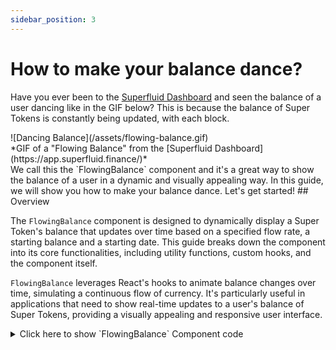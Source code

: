```yaml
---
sidebar_position: 3
---
```



# How to make your balance dance?

Have you ever been to the [Superfluid Dashboard](https://app.superfluid.finance/) and seen the balance of a user dancing like in the GIF below?
This is because the balance of Super Tokens is constantly being updated, with each block.

<div style={{ display: "flex", justifyContent: "center" }}>
![Dancing Balance](/assets/flowing-balance.gif)
</div>
<div style={{ display: "flex", justifyContent: "center" }}>
*GIF of a "Flowing Balance" from the [Superfluid Dashboard](https://app.superfluid.finance/)*
</div>
We call this the `FlowingBalance` component and it's a great way to show the balance of a user in a dynamic and visually appealing way.
In this guide, we will show you how to make your balance dance. Let's get started!
## Overview

The `FlowingBalance` component is designed to dynamically display a Super Token's balance that updates over time based on a specified flow rate, a starting balance and a starting date.
This guide breaks down the component into its core functionalities, including utility functions, custom hooks, and the component itself.

`FlowingBalance` leverages React's hooks to animate balance changes over time, simulating a continuous flow of currency.
It's particularly useful in applications that need to show real-time updates to a user's balance of Super Tokens, providing a visually appealing and responsive user interface.

<div>
<details>
<summary>Click here to show `FlowingBalance` Component code</summary>
<p>
```jsx
import React, { useEffect, useState, useMemo, memo } from 'react';
import { formatEther } from 'viem';

// Constants
export const ANIMATION_MINIMUM_STEP_TIME = 40;

// Utility functions
export const absoluteValue = (n: bigint) => {
  return n >= BigInt(0) ? n : -n;
};

export function toFixedUsingString(numStr: string, decimalPlaces: number): string {
  const [wholePart, decimalPart] = numStr.split('.');

  if (!decimalPart || decimalPart.length <= decimalPlaces) {
    return numStr.padEnd(wholePart.length + 1 + decimalPlaces, '0');
  }

  const decimalPartBigInt = BigInt(`${decimalPart.slice(0, decimalPlaces)}${decimalPart[decimalPlaces] >= '5' ? '1' : '0'}`);

  return `${wholePart}.${decimalPartBigInt.toString().padStart(decimalPlaces, '0')}`;
}

// Hooks
export const useSignificantFlowingDecimal = (
  flowRate: bigint,
  animationStepTimeInMs: number,
): number | undefined => useMemo(() => {
  if (flowRate === BigInt(0)) {
    return undefined;
  }

  const ticksPerSecond = 1000 / animationStepTimeInMs;
  const flowRatePerTick = flowRate / BigInt(ticksPerSecond);

  const [beforeEtherDecimal, afterEtherDecimal] = formatEther(flowRatePerTick).split('.');

  const isFlowingInWholeNumbers = absoluteValue(BigInt(beforeEtherDecimal)) > BigInt(0);

  if (isFlowingInWholeNumbers) {
    return 0; // Flowing in whole numbers per tick.
  }
  const numberAfterDecimalWithoutLeadingZeroes = BigInt(afterEtherDecimal);

  const lengthToFirstSignificantDecimal = afterEtherDecimal
    .toString()
    .replace(numberAfterDecimalWithoutLeadingZeroes.toString(), '').length; // We're basically counting the zeroes.

  return Math.min(lengthToFirstSignificantDecimal + 2, 18); // Don't go over 18.
}, [flowRate, animationStepTimeInMs]);

const useFlowingBalance = (
  startingBalance: bigint,
  startingBalanceDate: Date,
  flowRate: bigint
) => {
  const [flowingBalance, setFlowingBalance] = useState(startingBalance);

  const startingBalanceTime = startingBalanceDate.getTime();
  useEffect(() => {
    if (flowRate === BigInt(0)) return;

    let lastAnimationTimestamp = 0;

    const animationStep = (currentAnimationTimestamp: number) => {
      const animationFrameId = window.requestAnimationFrame(animationStep);
      if (
        currentAnimationTimestamp - lastAnimationTimestamp >
        ANIMATION_MINIMUM_STEP_TIME
      ) {
        const elapsedTimeInMilliseconds = BigInt(
          Date.now() - startingBalanceTime
        );
        const flowingBalance_ =
          startingBalance + (flowRate * elapsedTimeInMilliseconds) / BigInt(1000);

        setFlowingBalance(flowingBalance_);

        lastAnimationTimestamp = currentAnimationTimestamp;
      }

      return () => window.cancelAnimationFrame(animationFrameId);
    };

    let animationFrameId = window.requestAnimationFrame(animationStep);

    return () => window.cancelAnimationFrame(animationFrameId);
  }, [startingBalance, startingBalanceTime, flowRate]);

  return flowingBalance;
};

// FlowingBalance Component
const FlowingBalance: React.FC<{
  startingBalance: bigint;
  startingBalanceDate: Date;
  flowRate: bigint;
}> = memo(({ startingBalance, startingBalanceDate, flowRate }) => {
  const flowingBalance = useFlowingBalance(
    startingBalance,
    startingBalanceDate,
    flowRate
  );

  const decimalPlaces = useSignificantFlowingDecimal(
    flowRate,
    ANIMATION_MINIMUM_STEP_TIME
  );

  return (
    <div className="flowing-balance">
    {decimalPlaces !== undefined
      ? toFixedUsingString(formatEther(flowingBalance), decimalPlaces)
      : formatEther(flowingBalance)}
  </div>
  );
});

export default FlowingBalance;

```
</p>
</details>
</div>

The component explicited in the code above is composed of the following parts:
- **Constants**: This section defines the minimum time interval between animation updates.
- **Utility Functions**: These functions are used to calculate the absolute value of a number and format a number to a specified number of decimal places.
- **Hooks**: These custom hooks are used to calculate the number of significant decimal places to display and update the flowing balance over time.
- **FlowingBalance Component**: This functional component uses the hooks and utility functions to render the flowing balance, taking `startingBalance`, `startingBalanceDate`, and `flowRate` as props.

## Constants

```jsx
export const ANIMATION_MINIMUM_STEP_TIME = 40;
```

This constant defines the minimum time interval (in milliseconds) between animation updates. It's used to throttle the animation and ensure that updates occur no more frequently than every 40 milliseconds.

## Utility Functions

### `absoluteValue`

```jsx
export const absoluteValue = (n: bigint) => {
  return n >= BigInt(0) ? n : -n;
};
```

Converts a `bigint` to its absolute value. This function is crucial for calculations that require the non-negative form of a number.

### `toFixedUsingString`

```jsx
export function toFixedUsingString(numStr: string, decimalPlaces: number): string {
  // Implementation details
}
```

Formats a number (expressed as a string) to a specified number of decimal places. This function is essential for displaying the balance in a user-friendly format, ensuring that the balance is rounded and displayed with a consistent number of decimal places.

## Hooks

### `useSignificantFlowingDecimal`

```jsx
export const useSignificantFlowingDecimal = (flowRate: bigint, animationStepTimeInMs: number): number | undefined => {
  // Hook logic
};
```

Determines the number of significant decimal places to display based on the flow rate and animation step time. This custom hook helps adjust the precision of the balance display dynamically, based on how quickly the balance is changing.

### `useFlowingBalance`

```jsx
const useFlowingBalance = (startingBalance: bigint, startingBalanceDate: Date, flowRate: bigint) => {
  // Hook logic
};
```

Calculates and updates the flowing balance over time. This hook is the core of the component, using the `requestAnimationFrame` API to smoothly update the balance display at a rate that's throttled by `ANIMATION_MINIMUM_STEP_TIME`.

## FlowingBalance Component

```jsx
const FlowingBalance: React.FC<{startingBalance: bigint; startingBalanceDate: Date; flowRate: bigint;}> = memo(({ startingBalance, startingBalanceDate, flowRate }) => {
  // Component logic
});
```

This functional component uses the above hooks and utility functions to render the flowing balance. It takes `startingBalance`, `startingBalanceDate`, and `flowRate` as props, calculating the current balance based on these inputs and displaying it in a formatted manner.

### Usage Example

Below is an example of how to use the `FlowingBalance` component within your application.

```jsx
<FlowingBalance startingBalance={BigInt("1000000000000000000")} startingBalanceDate={new Date('2024-01-01T00:00:00.000Z')} flowRate={BigInt("1000000000000000")} />
```

This component exemplifies how to combine React's capabilities with the performance of the Web APIs to create dynamic and responsive UIs. By breaking down the component into its constituent parts, developers can gain insights into its functionality and customize it according to their needs.

:::tip My component is being jumpy, what can I do?
Sometimes, especially if you center your component using `justifyContent: "center"`, the component may have a jumpy behaviour like below:
<div style={{ display: "flex", fontSize: "1.2rem", fontWeight: "bold", justifyContent: "center" }}>
    ❌ <FlowingBalance startingBalance={BigInt("1000000000000000000")} startingBalanceDate={new Date('2024-01-01T00:00:00.000Z')} flowRate={BigInt("1000000000000000")} />
</div>
If you run into this issue, you can try to set a fixed width to the component like such:
```jsx
<div style={{ display: "flex", fontSize: "1.2rem", fontWeight: "bold", justifyContent: "center" }}>
  <div style={{ width: "135px", margin: "auto" }}>
    <FlowingBalance startingBalance={BigInt("1000000000000000000")} startingBalanceDate={new Date('2024-01-01T00:00:00.000Z')} flowRate={BigInt("1000000000000000")} />
  </div>
</div>
```
This should fix the jumpy behaviour and make the component flow smoothly like the example below:
<div style={{ display: "flex", fontSize: "1.2rem", fontWeight: "bold", justifyContent: "center" }}>
  <div style={{ width: "180px", margin: "auto" }}>
   ✅ <FlowingBalance startingBalance={BigInt("1000000000000000000")} startingBalanceDate={new Date('2024-01-01T00:00:00.000Z')} flowRate={BigInt("1000000000000000")} />
  </div>
</div>
:::

## Best practices

- **Throttle the animation**: Ensure that the animation updates occur at a reasonable interval, such as every 40 milliseconds. This helps prevent excessive CPU usage and ensures a smooth user experience.
- **Use fixed width**: If the component is jumpy, consider setting a fixed width to the component to ensure a smooth flow of the balance.
- **Time conversion**: When showing the flow rate and converting the blockchain value to a human-readable value (eg. wei/s to ETH/month),
    ensure that the time conversion is accurate and consistent with the rest of Superfluid's time-based calculations:
    - 1 year = 365 days
    - 1 month = 1 year/12
    - 1 day = 24 hours
    - 1 hour = 60 minutes
    - 1 minute = 60 seconds
    - 1 second = 1000 milliseconds
- **Current timestamp**: Following Superfluid's implementation, it is recommended to use `Date.now()` to get the current timestamp in milliseconds instead of using `(await ethers.provider.getBlock('latest')).timestamp` for example.
